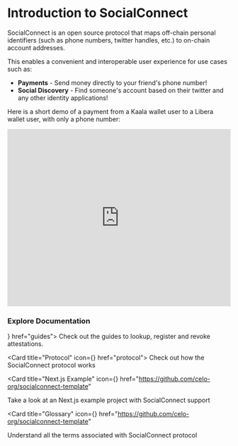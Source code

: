 
# Introduction to SocialConnect

SocialConnect is an open source protocol that maps off-chain personal identifiers (such as phone numbers, twitter handles, etc.) to on-chain account addresses.

This enables a convenient and interoperable user experience for use cases such as:

- **Payments** - Send money directly to your friend's phone number!
- **Social Discovery** - Find someone's account based on their twitter and any other identity applications!

Here is a short demo of a payment from a Kaala wallet user to a Libera wallet user, with only a phone number:

<iframe
  src="https://www.loom.com/embed/8afddd73ba324ec18aeb63fc96d568f9?sid=e4551a09-4db3-4b63-8b8e-a9d6c4a86209"
  frameborder="0"
  allowfullscreen
  width="100%"
  height="400px"
></iframe>

### Explore Documentation

<Cards cols={2}>
<Card title="Guides" icon={<BookOpenIcon />} href="guides">
  Check out the guides to lookup, register and revoke attestations.
</Card>

<Card title="Protocol" icon={<GlobeAltIcon />} href="protocol">
  Check out how the SocialConnect protocol works
</Card>

<Card
  title="Next.js Example"
  icon={<CodeBracketIcon />}
  href="https://github.com/celo-org/socialconnect-template"
>
  Take a look at an Next.js example project with SocialConnect support
</Card>

<Card
  title="Glossary"
  icon={<BookmarkIcon />}
  href="https://github.com/celo-org/socialconnect-template"
>
  Understand all the terms associated with SocialConnect protocol
</Card>

</Cards>
